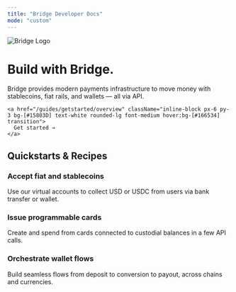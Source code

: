 ```yaml
---
title: "Bridge Developer Docs"
mode: "custom"
---
```


<div className="bg-gradient-to-b from-[#d4f2ef] via-[#f7fafc] to-white min-h-screen text-center text-gray-900">
  <div className="max-w-4xl mx-auto px-6 pt-12 pb-12">
    <img
      src="/logo/bridge_logo.png"
      alt="Bridge Logo"
      className="h-10 mx-auto mb-6 select-none pointer-events-none"
      draggable="false"
    />
    <h1 className="text-4xl md:text-5xl font-light mb-4">Build with Bridge.</h1>
    <p className="text-base md:text-lg text-gray-600 tracking-wide mb-8">
      Bridge provides modern payments infrastructure to move money with stablecoins, fiat rails, and wallets — all via API.
    </p>

    <a href="/guides/getstarted/overview" className="inline-block px-6 py-3 bg-[#15803D] text-white rounded-lg font-medium hover:bg-[#166534] transition">
      Get started →
    </a>
  </div>
</div>

<div className="bg-white py-20">
  <div className="max-w-6xl mx-auto px-6">
    <h2 className="text-2xl font-semibold text-left mb-8">Quickstarts & Recipes</h2>
    <div className="grid md:grid-cols-3 gap-6 text-left">
      <div className="border border-gray-200 rounded-xl p-6 hover:shadow-md transition">
        <h3 className="text-lg font-semibold mb-2">Accept fiat and stablecoins</h3>
        <p className="text-sm text-gray-600">Use our virtual accounts to collect USD or USDC from users via bank transfer or wallet.</p>
      </div>
      <div className="border border-gray-200 rounded-xl p-6 hover:shadow-md transition">
        <h3 className="text-lg font-semibold mb-2">Issue programmable cards</h3>
        <p className="text-sm text-gray-600">Create and spend from cards connected to custodial balances in a few API calls.</p>
      </div>
      <div className="border border-gray-200 rounded-xl p-6 hover:shadow-md transition">
        <h3 className="text-lg font-semibold mb-2">Orchestrate wallet flows</h3>
        <p className="text-sm text-gray-600">Build seamless flows from deposit to conversion to payout, across chains and currencies.</p>
      </div>
    </div>
  </div>
</div>